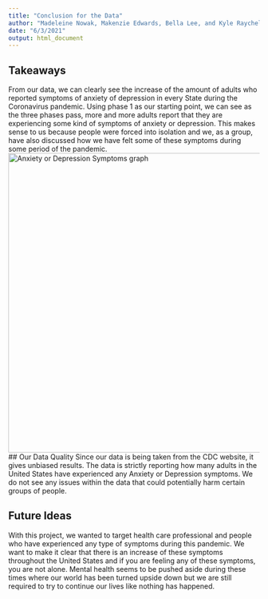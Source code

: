 ```yaml
---
title: "Conclusion for the Data"
author: "Madeleine Nowak, Makenzie Edwards, Bella Lee, and Kyle Raychel"
date: "6/3/2021"
output: html_document
---
```


## Takeaways
From our data, we can clearly see the increase of the amount of adults who reported symptoms of anxiety of depression in every State during the Coronavirus pandemic. Using phase 1 as our starting point, we can see as the three phases pass, more and more adults report that they are experiencing some kind of symptoms of anxiety or depression. This makes sense to us because people were forced into isolation and we, as a group, have also discussed how we have felt some of these symptoms during some period of the pandemic.
<img src="www/Or_graph.jpg" alt="Anxiety or Depression Symptoms graph"/ width ="600">
## Our Data Quality
Since our data is being taken from the CDC website, it gives unbiased results. The data is strictly reporting how many adults in the United States have experienced any Anxiety or Depression symptoms. We do not see any issues within the data that could potentially harm certain groups of people.

## Future Ideas
With this project, we wanted to target health care professional and people who have experienced any type of symptoms during this pandemic. We want to make it clear that there is an increase of these symptoms throughout the United States and if you are feeling any of these symptoms, you are not alone. Mental health seems to be pushed aside during these times where our world has been turned upside down but we are still required to try to continue our lives like nothing has happened. 
